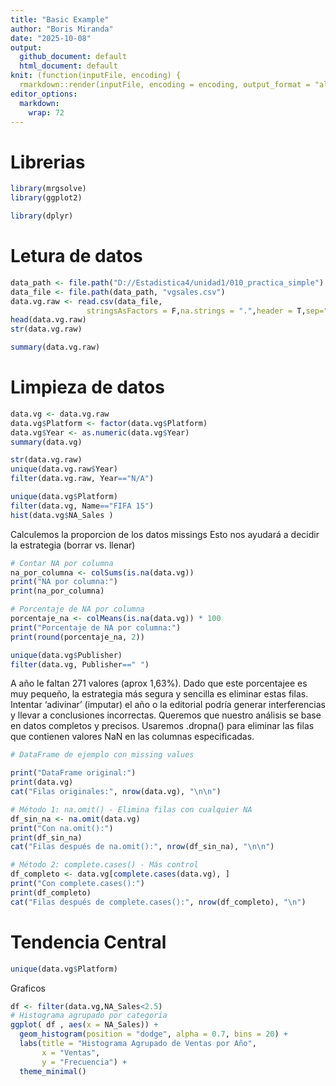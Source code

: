 ```yaml
---
title: "Basic Example"
author: "Boris Miranda"
date: "2025-10-08"
output: 
  github_document: default
  html_document: default
knit: (function(inputFile, encoding) {
  rmarkdown::render(inputFile, encoding = encoding, output_format = "all") })
editor_options: 
  markdown: 
    wrap: 72
---
```


# Librerias
```r
library(mrgsolve)
library(ggplot2)

library(dplyr)
```

# Letura de datos

```r
data_path <- file.path("D://Estadistica4/unidad1/010_practica_simple")
data_file <- file.path(data_path, "vgsales.csv")
data.vg.raw <- read.csv(data_file,
                 stringsAsFactors = F,na.strings = ".",header = T,sep=";")
head(data.vg.raw)
str(data.vg.raw)
```

```r
summary(data.vg.raw)
```

# Limpieza de datos


```r
data.vg <- data.vg.raw 
data.vg$Platform <- factor(data.vg$Platform)
data.vg$Year <- as.numeric(data.vg$Year)
summary(data.vg)
```
```r
str(data.vg.raw)
unique(data.vg.raw$Year)
filter(data.vg.raw, Year=="N/A")

```


```r
unique(data.vg$Platform)
filter(data.vg, Name=="FIFA 15")
hist(data.vg$NA_Sales )
```

Calculemos la proporcion de los datos missings Esto nos ayudará a decidir la estrategia (borrar vs. llenar)

```r
# Contar NA por columna
na_por_columna <- colSums(is.na(data.vg))
print("NA por columna:")
print(na_por_columna)

# Porcentaje de NA por columna
porcentaje_na <- colMeans(is.na(data.vg)) * 100
print("Porcentaje de NA por columna:")
print(round(porcentaje_na, 2))

```



```r
unique(data.vg$Publisher)
filter(data.vg, Publisher==" ")

```

A año le faltan 271 valores (aprox 1,63%). Dado que este porcentajee es muy pequeño, la estrategia más segura y sencilla es eliminar estas filas. Intentar 'adivinar' (imputar) el año o la editorial podría generar interferencias y llevar a conclusiones incorrectas. Queremos que nuestro análisis se base en datos completos y precisos. Usaremos .dropna() para eliminar las filas que contienen valores NaN en las columnas especificadas.



```r
# DataFrame de ejemplo con missing values

print("DataFrame original:")
print(data.vg)
cat("Filas originales:", nrow(data.vg), "\n\n")

# Método 1: na.omit() - Elimina filas con cualquier NA
df_sin_na <- na.omit(data.vg)
print("Con na.omit():")
print(df_sin_na)
cat("Filas después de na.omit():", nrow(df_sin_na), "\n\n")

# Método 2: complete.cases() - Más control
df_completo <- data.vg[complete.cases(data.vg), ]
print("Con complete.cases():")
print(df_completo)
cat("Filas después de complete.cases():", nrow(df_completo), "\n")

```


# Tendencia Central

```r
unique(data.vg$Platform)
```

Graficos


```r

df <- filter(data.vg,NA_Sales<2.5)
# Histograma agrupado por categoría
ggplot( df , aes(x = NA_Sales)) +
  geom_histogram(position = "dodge", alpha = 0.7, bins = 20) +
  labs(title = "Histograma Agrupado de Ventas por Año",
       x = "Ventas",
       y = "Frecuencia") +
  theme_minimal()

```



